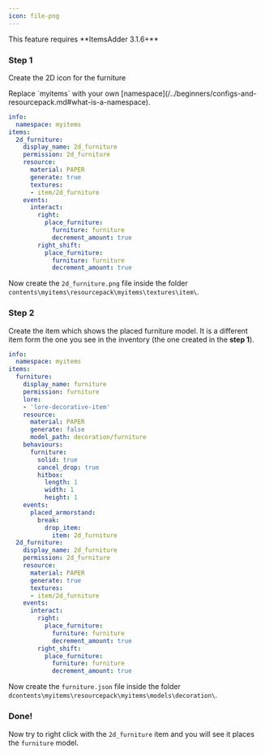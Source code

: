 ```yaml
---
icon: file-png
---
```


<Warning>
This feature requires **ItemsAdder 3.1.6+**
</Warning>



<Card title="FOLoAAjV_oI" icon="link" href="https://youtu.be/FOLoAAjV_oI" horizontal></Card>


### Step 1

Create the 2D icon for the furniture


<Note>
Replace `myitems` with your own [namespace](/../beginners/configs-and-resourcepack.md#what-is-a-namespace).
</Note>


```yaml
info:
  namespace: myitems
items:
  2d_furniture:
    display_name: 2d_furniture
    permission: 2d_furniture
    resource:
      material: PAPER
      generate: true
      textures:
      - item/2d_furniture
    events:
      interact:
        right:
          place_furniture:
            furniture: furniture
            decrement_amount: true
        right_shift:
          place_furniture:
            furniture: furniture
            decrement_amount: true
```

Now create the `2d_furniture.png` file inside the folder `contents\myitems\resourcepack\myitems\textures\item\`.

### Step 2

Create the item which shows the placed furniture model. It is a different item form the one you see in the inventory (the one created in the **step 1**).

```yaml
info:
  namespace: myitems
items:
  furniture:
    display_name: furniture
    permission: furniture
    lore:
    - 'lore-decorative-item'
    resource:
      material: PAPER
      generate: false
      model_path: decoration/furniture
    behaviours:
      furniture:
        solid: true
        cancel_drop: true
        hitbox:
          length: 1
          width: 1
          height: 1
    events:
      placed_armorstand:
        break:
          drop_item:
            item: 2d_furniture
  2d_furniture:
    display_name: 2d_furniture
    permission: 2d_furniture
    resource:
      material: PAPER
      generate: true
      textures:
      - item/2d_furniture
    events:
      interact:
        right:
          place_furniture:
            furniture: furniture
            decrement_amount: true
        right_shift:
          place_furniture:
            furniture: furniture
            decrement_amount: true
```

Now create the `furniture.json` file inside the folder `dcontents\myitems\resourcepack\myitems\models\decoration\`.

### Done!

Now try to right click with the `2d_furniture` item and you will see it places the `furniture` model.
